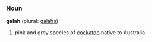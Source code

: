 ===Noun===
'''galah''' (plural: [[galahs]])

# pink and grey species of [[cockatoo]] native to Australia.